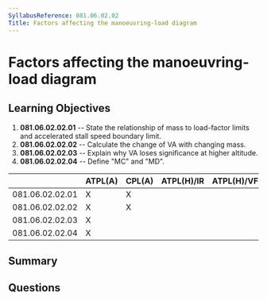 ```yaml
---
SyllabusReference: 081.06.02.02
Title: Factors affecting the manoeuvring-load diagram
---
```


# Factors affecting the manoeuvring-load diagram

## Learning Objectives

1. **081.06.02.02.01** -- State the relationship of mass to load-factor limits
   and accelerated stall speed boundary limit.
2. **081.06.02.02.02** -- Calculate the change of VA with changing mass.
3. **081.06.02.02.03** -- Explain why VA loses significance at higher altitude.
4. **081.06.02.02.04** -- Define "MC" and "MD".

|                 | ATPL(A) | CPL(A) | ATPL(H)/IR | ATPL(H)/VFR | CPL(H) | IR  | CBIR(A) |
| --------------- | ------- | ------ | ---------- | ----------- | ------ | --- | ------- |
| 081.06.02.02.01 | X       | X      |            |             |        |     |         |
| 081.06.02.02.02 | X       | X      |            |             |        |     |         |
| 081.06.02.02.03 | X       |        |            |             |        |     |         |
| 081.06.02.02.04 | X       |        |            |             |        |     |         |

## Summary

## Questions
